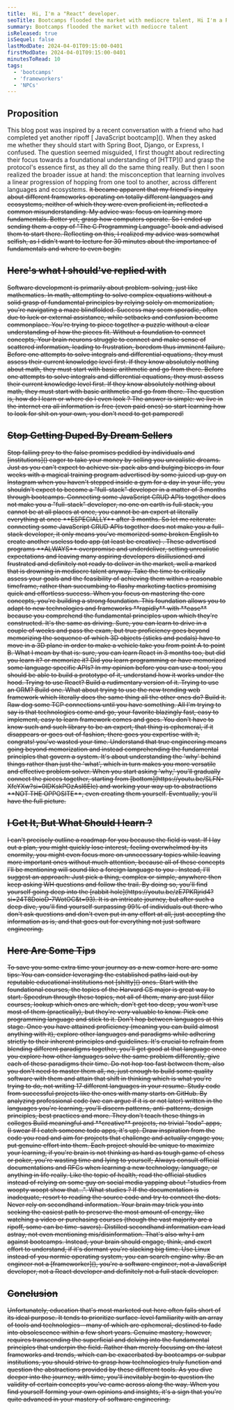 ```yaml
---
title:  Hi, I'm a "React" developer.
seoTitle: Bootcamps flooded the market with mediocre talent, Hi I'm a React developer.
summary: Bootcamps flooded the market with mediocre talent
isReleased: true
isSequel: false
lastModDate: 2024-04-01T09:15:00-0401
firstModDate: 2024-04-01T09:15:00-0401
minutesToRead: 10
tags:
  - 'bootcamps'
  - 'frameworkers'
  - 'NPCs'
---
```

<H2>Proposition</H2>
<C>
This blog post was inspired by a recent conversation with a friend who had completed yet another <Crossed>ripoff</Crossed>  [ JavaScript bootcamp](). When they asked me whether they should start with Spring Boot, Django, or Express, I confused. The question seemed misguided, I first thought about redirecting their focus towards a foundational understanding of [HTTP]() and grasp the protocol's essence first, as they all do the same thing really. But then I soon realized the broader issue at hand: the misconception that learning involves a linear progression of hopping from one tool to another, across different languages and ecosystems.
<S/>
It became apparent that my friend's inquiry about different frameworks operating on totally different languages and ecosystems, neither of which they were even proficient in, reflected a common misunderstanding. 
My advice was: focus on learning more fundamentals. Better yet, grasp how computers operate. So I ended up sending them a copy of "The C Programming Language" book and advised them to start there. Reflecting on this, I realized my advice was somewhat selfish, as I didn't want to lecture for 30 minutes about the importance of fundamentals and where to even begin.
</C>
<H2>Here's what I should've replied with</H2>
<C>
Software development is primarily about problem-solving, just like mathematics.
</C>
<S/>
<C>
In math, attempting to solve complex equations without a solid grasp of fundamental principles by relying solely on memorization, you're navigating a maze blindfolded. Success may seem sporadic, often due to luck or external assistance, while setbacks and confusion become commonplace. You're trying to piece together a puzzle without a clear understanding of how the pieces fit. Without a foundation to connect concepts, Your brain neurons struggle to connect and make sense of scattered information, leading to frustration, boredom thus imminent failure.
</C>
<S3/>
<C>
Before one attempts to solve integrals and differential equations, they must assess their current knowledge level first. If they know absolutely nothing about math, they must start with basic arithmetic and go from there.
</C>
<S/>
<C>
Before one attempts to solve integrals and differential equations, they must assess their current knowledge level first. If they know absolutely nothing about math, they must start with basic arithmetic and go from there.
</C>
<S/>
<C>
The question is, how do I learn or where do I even look ? The answer is simple: we live in the internet era all information is free (even paid ones) so start learning how to look for shit on your own, you don't need to get pampered!
</C>
<H2>Stop Getting Duped By Dream Sellers</H2>
<C>
Stop falling prey to the false promises peddled by individuals and [institutions]() eager to take your money by selling you unrealistic dreams. Just as you can't expect to achieve six-pack abs and bulging biceps in four weeks with a magical training program advertised by some juiced up guy on Instagram when you haven't stepped inside a gym for a day in your life, you shouldn't expect to become a "full-stack" developer in a matter of 3 months through bootcamps. Connecting some JavaScript CRUD APIs together does not make you a "full-stack" developer, no one on earth is full stack, you cannot be at all places at once, you cannot be an expert at literally everything at once **ESPECIALLY** after 3 months. So let me reiterate: connecting some JavaScript CRUD APIs together does not make you a full-stack developer, it only means you've memorized some broken English to create another useless todo app (at least be creative) . These advertised programs **ALWAYS** overpromise and underdeliver, setting unrealistic expectations and leaving many aspiring developers disillusioned and frustrated and definitely not ready to deliver in the market, well a marked that is drowning in mediocre talent anyway. 
</C>
<S/>
<C>
Take the time to critically assess your goals and the feasibility of achieving them within a reasonable timeframe, rather than succumbing to flashy marketing tactics promising quick and effortless success.
</C>
<S3/>
<C>
When you focus on mastering the core concepts, you're building a strong foundation. This foundation allows you to adapt to new technologies and frameworks **rapidly** with **ease** because you comprehend the fundamental principles upon which they're constructed. 
</C>
<S/>
<C>
It's the same as driving. Sure, you can learn to drive in a couple of weeks and pass the exam, but true proficiency goes beyond memorizing the sequence of which 3D objects (sticks and pedals) have to move in a 3D plane in order to make a vehicle take you from point A to point B.
</C>
<S3/>
<C>
What I mean by that is: sure, you can learn React in 3 months too, but did you learn it? or memorize it? Did you learn programming or have memorized some language specific APIs? In my opinion before you can use a tool, you should be able to build a prototype of it, understand how it works under the hood. Trying to use React? Build a rudimentary version of it. Trying to use an ORM? Build one. What about trying to use the new trending web framework which literally does the same thing all the other ones do? Build it. Raw dog some TCP connections until you have something. All I'm trying to say is that technologies come and go, your favorite blazingly fast, easy to implement, easy to learn framework comes and goes. You don't have to know such and such library to be an expert, that thing is ephemeral, if it disappears or goes out of fashion, there goes you expertise with it, congrats! you've wasted your time.
</C>
<S3/>
<C>
Understand that true engineering means going beyond memorization and instead comprehending the fundamental principles that govern a system. It's about understanding the 'why' behind things rather than just the 'what', which in turn makes you more versatile and effective problem solver.
</C>
<S/>
<C>
When you start asking 'why,' you'll gradually connect the pieces together, starting from [bottom](https://youtu.be/SLFN-XfeYXw?si=0IDKskPOzAsI6EIe) and working your way up to abstractions **NOT THE OPPOSITE**, even creating them yourself. Eventually, you'll have the full picture.
</C>
<H2>I Get It, But What Should I learn ?</H2>
<C>
I can't precisely outline a roadmap for you because the field is vast. If I lay out a plan, you might quickly lose interest, feeling overwhelmed by its enormity, you might even focus more on unnecessary topics while leaving more important ones without much attention, because all of these concepts I'll be mentioning will sound like a foreign language to you . Instead, I'll suggest an approach:  Just pick a thing, complex or simple, anywhere then keep asking WH questions and follow the trail. By doing so, you'll find yourself going deep into the [rabbit hole](https://youtu.be/zE7PKRjrid4?si=24T8DoioD-7WotOC&t=93). It is an intricate journey, but after such a deep dive, you'll find yourself surpassing 99% of individuals out there who don't ask questions and don't even put in any effort at all, just accepting the information as is, and that goes out for everything not just software engineering.
</C>
<H2>Here Are Some Tips</H2> 
<C>
To save you some extra time your journey as a new comer here are some tips: 
</C>
<S3/>
<C>
You can consider leveraging the established paths laid out by reputable educational institutions not [shitty]() ones. Start with the foundational courses, the topics of the Harvard CS major is great way to start. Speedrun through these topics, not all of them, many are just filler courses, lookup which ones are which, don't get too deep, you won't use most of them (practically), but they're very valuable to know.
</C>
<S3/>
<C>
Pick one programming language and stick to it. Don't hop between languages at this stage. Once you have attained proficiency (meaning you can build almost anything with it), explore other languages and paradigms while adhering strictly to their inherent principles and guidelines. It's crucial to refrain from blending different paradigms together, you'll get good at that language once you explore how other languages solve the same problem differently, give each of these paradigms their time. Do not hop too fast between them, also you don't need to master them all, no, just enough to build some quality software with them and attain that shift in thinking which is what you're trying to do, not writing 17 different languages in your resume.
</C>
<S3/>
<C>
Study code from successful projects like the ones with many starts on GitHub. By analyzing professional code (we can argue if it is or not later) written in the languages you're learning, you'll discern patterns, anti-patterns, design principles, best practices and more. They don't teach these things in colleges
</C>
<S3/>
<C>
Build meaningful and **creative** projects, no trivial "todo" apps, (I swear If I catch someone todo apps, it's up). 
Draw inspiration from the code you read and aim for projects that challenge and actually engage you, put genuine effort into them. Each project should be unique to maximize your learning, if you're brain is not thinking as hard as tough game of chess or poker, you're wasting time and lying to yourself;
</C>
<S3/>
<C>
Always consult official documentations and RFCs when learning a new technology, language, or anything in life really. Like the topic of health, read the official studies instead of relying on some guy on social media yapping about "studies from woopty woopt show that...". What studies ?
If the documentation is inadequate, resort to reading the source code and try to connect the dots. Never rely on secondhand information. Your brain may trick you into seeking the easiest path to preserve the most amount of energy, like watching a video or purchasing courses (though the vast majority are a ripoff, some can be time-savers). Distilled secondhand information can lead astray, not even mentioning mis/disinformation. That's also why I am against bootcamps. Instead, your brain should engage, think, and exert effort to understand, if it's dormant you're slacking big time.
</C>
<S3/>
<C>
Use Linux instead of you normie operating system, you can search engine why.
</C>
<S3/>
<C>
Be an engineer not a [frameworker](), you're a software engineer, not a JavaScript developer, not a React developer and definitely not a full stack developer.
</C>
<S3/>
<H2>Conclusion</H2>
<C>
Unfortunately, education that's most marketed out here often falls short of its ideal purpose. It tends to prioritize surface-level familiarity with an array of tools and technologies—many of which are ephemeral, destined to fade into obsolescence within a few short years. Genuine mastery, however, requires transcending the superficial and delving into the fundamental principles that underpin the field. Rather than merely focusing on the latest frameworks and trends, which can be exacerbated by bootcamps or subpar institutions, you should strive to grasp how technologies truly function and question the abstractions provided by these different tools.
As you dive deeper into the journey, with time, you'll inevitably begin to question the validity of certain concepts you've came across along the way. When you find yourself forming your own opinions and insights, it's a sign that you're quite advanced in your mastery of software engineering.
</C>





